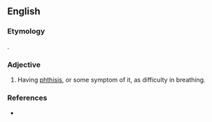 ==English==

===Etymology===
{{affix|en|phthisic|-k-|-y}}.

===Adjective===
{{en-adj}}

# Having [[phthisis]], or some symptom of it, as difficulty in breathing.

===References===
* {{R:Webster 1913}}